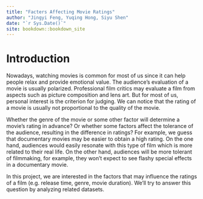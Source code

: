 ```yaml
--- 
title: "Facters Affecting Movie Ratings"
author: "Jingyi Feng, Yuqing Hong, Siyu Shen"
date: "`r Sys.Date()`"
site: bookdown::bookdown_site
---
```


# Introduction

Nowadays, watching movies is common for most of us since it can help people relax and provide emotional value. The audience's evaluation of a movie is usually polarized. Professional film critics may evaluate a film from aspects such as picture composition and lens art. But for most of us, personal interest is the criterion for judging. We can notice that the rating of a movie is usually not proportional to the quality of the movie. 

Whether the genre of the movie or some other factor will determine a movie's rating in advance? Or whether some factors affect the tolerance of the audience, resulting in the difference in ratings? For example, we guess that documentary movies may be easier to obtain a high rating. On the one hand, audiences would easily resonate with this type of film which is more related to their real life. On the other hand, audiences will be more tolerant of filmmaking, for example, they won’t expect to see flashy special effects in a documentary movie. 

In this project, we are interested in the factors that may influence the ratings of a film (e.g. release time, genre, movie duration). We’ll try to answer this question by analyzing related datasets.
